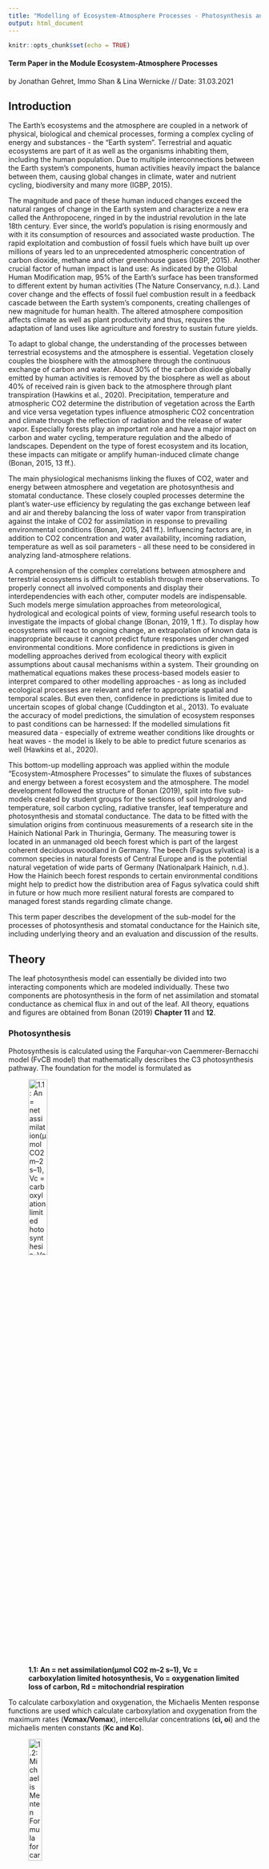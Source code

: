 ```yaml
---
title: "Modelling of Ecosystem-Atmosphere Processes - Photosynthesis and Stomatal Conductance"
output: html_document
---
```


```r
knitr::opts_chunk$set(echo = TRUE)
```

#### Term Paper in the Module Ecosystem-Atmosphere Processes
by Jonathan Gehret, Immo Shan & Lina Wernicke
// Date: 31.03.2021


## Introduction

The Earth’s ecosystems and the atmosphere are coupled in a network of physical, biological and chemical processes, forming a complex cycling of energy and substances - the “Earth system”. Terrestrial and aquatic ecosystems are part of it as well as the organisms inhabiting them, including the human population. Due to multiple interconnections between the Earth system’s components, human activities heavily impact the balance between them, causing global changes in climate, water and nutrient cycling, biodiversity and many more (IGBP, 2015).

The magnitude and pace of these human induced changes exceed the natural ranges of change in the Earth system and characterize a new era called the Anthropocene, ringed in by the industrial revolution in the late 18th century. Ever since, the world’s population is rising enormously and with it its consumption of resources and associated waste production. The rapid exploitation and combustion of fossil fuels which have built up over millions of years led to an unprecedented atmospheric concentration of carbon dioxide, methane and other greenhouse gases (IGBP, 2015). Another crucial factor of human impact is land use: As indicated by the Global Human Modification map, 95% of the Earth’s surface has been transformed to different extent by human activities (The Nature Conservancy, n.d.). Land cover change and the effects of fossil fuel combustion result in a feedback cascade between the Earth system’s components, creating challenges of new magnitude for human health. The altered atmosphere composition affects climate as well as plant productivity and thus, requires the adaptation of land uses like agriculture and forestry to sustain future yields.

To adapt to global change, the understanding of the processes between terrestrial ecosystems and the atmosphere is essential. Vegetation closely couples the biosphere with the atmosphere through the continuous exchange of carbon and water. About 30% of the carbon dioxide globally emitted by human activities is removed by the biosphere as well as about 40% of received rain is given back to the atmosphere through plant transpiration (Hawkins et al., 2020). Precipitation, temperature and atmospheric CO2 determine the distribution of vegetation across the Earth and vice versa vegetation types influence atmospheric CO2 concentration and climate through the reflection of radiation and the release of water vapor. Especially forests play an important role and have a major impact on carbon and water cycling, temperature regulation and the albedo of landscapes. Dependent on the type of forest ecosystem and its location, these impacts can mitigate or amplify human-induced climate change (Bonan, 2015, 13 ff.).

The main physiological mechanisms linking the fluxes of CO2, water and energy between atmosphere and vegetation are photosynthesis and stomatal conductance. These closely coupled processes determine the plant’s water-use efficiency by regulating the gas exchange between leaf and air and thereby balancing the loss of water vapor from transpiration against the intake of CO2 for assimilation in response to prevailing environmental conditions (Bonan, 2015, 241 ff.). Influencing factors are, in addition to CO2 concentration and water availability, incoming radiation, temperature as well as soil parameters - all these need to be considered in analyzing land-atmosphere relations.

A comprehension of the complex correlations between atmosphere and terrestrial ecosystems is difficult to establish through mere observations. To properly connect all involved components and display their interdependencies with each other, computer models are indispensable. Such models merge simulation approaches from meteorological, hydrological and ecological points of view, forming useful research tools to investigate the impacts of global change (Bonan, 2019, 1 ff.). To display how ecosystems will react to ongoing change, an extrapolation of known data is inappropriate because it cannot predict future responses under changed environmental conditions. More confidence in predictions is given in modelling approaches derived from ecological theory with explicit assumptions about causal mechanisms within a system. Their grounding on mathematical equations makes these process-based models easier to interpret compared to other modelling approaches - as long as included ecological processes are relevant and refer to appropriate spatial and temporal scales. But even then, confidence in predictions is limited due to uncertain scopes of global change (Cuddington et al., 2013). To evaluate the accuracy of model predictions, the simulation of ecosystem responses to past conditions can be harnessed: If the modelled simulations fit measured data - especially of extreme weather conditions like droughts or heat waves - the model is likely to be able to predict future scenarios as well (Hawkins et al., 2020).

This bottom-up modelling approach was applied within the module “Ecosystem-Atmosphere Processes” to simulate the fluxes of substances and energy between a forest ecosystem and the atmosphere. The model development followed the structure of Bonan (2019), split into five sub-models created by student groups for the sections of soil hydrology and temperature, soil carbon cycling, radiative transfer, leaf temperature and photosynthesis and stomatal conductance. The data to be fitted with the simulation origins from continuous measurements of a research site in the Hainich National Park in Thuringia, Germany. The measuring tower is located in an unmanaged old beech forest which is part of the largest coherent deciduous woodland in Germany. The beech (Fagus sylvatica) is a common species in natural forests of Central Europe and is the potential natural vegetation of wide parts of Germany (Nationalpark Hainich, n.d.). How the Hainich beech forest responds to certain environmental conditions might help to predict how the distribution area of Fagus sylvatica could shift in future or how much more resilient natural forests are compared to managed forest stands regarding climate change.

This term paper describes the development of the sub-model for the processes of photosynthesis and stomatal conductance for the Hainich site, including underlying theory and an evaluation and discussion of the results.



## Theory


The leaf photosynthesis model can essentially be divided into two interacting components which are modeled individually. These two components
are photosynthesis in the form of net assimilation and stomatal conductance as chemical flux in and out of the leaf. All theory, equations and
figures are obtained from Bonan (2019) **Chapter 11** and **12**. 

### Photosynthesis


Photosynthesis is calculated using the Farquhar-von Caemmerer-Bernacchi model (FvCB model) that mathematically describes the C3 photosynthesis
pathway. 
The foundation for the model is formulated as 

![**1.1: An = net assimilation(μmol CO2 m–2 s–1), Vc = carboxylation limited hotosynthesis, Vo = oxygenation limited loss of carbon, Rd = mitochondrial respiration**](TheoryFormulas/11.1.JPG){width=30%}

To calculate carboxylation and oxygenation, the Michaelis Menten response functions are used which calculate carboxylation and oxygenation
from the maximum rates (**Vcmax/Vomax**), intercellular concentrations (**ci, oi**) and the michaelis menten constants (**Kc and Ko**). 

![**1.2: Michaelis Menten Formula for carboxylation**](TheoryFormulas/11.2.JPG){width=25%}

![**1.3: Michaelis Menten Formula for oxygenation**](TheoryFormulas/11.3.JPG){width=25%}

Since oxygenation leads to loss of carbon, an intercellular carbon concentration exists at which no CO2 is taken up. This 
concentration is called the CO2 compensation point and is calculated by 

![**1.4: Calculation of the CO2 compensation point**](TheoryFormulas/11.6.JPG){width=25%}

Furthermore assimilation is not only limited by the maximum rate of carboxylation but also by the rate at which Ribulose 1,5-bisphosphate
(**RuBP**) is regenerating. This depends on light absorption and the electron transport in the photosystems (**Jmax**) which is typically
termed product limited assimilation. 
These assimilation types can account for **Vo** if the CO2 compensation point is regarded and are calculated by 

![**1.5: Calculation of Rubisco limited photosynthesis rate**](TheoryFormulas/11.28.JPG){width=30%}

![**1.6: Calculation of product limited photosynthesis rate**](TheoryFormulas/11.29.JPG){width=20%}

The net assimilation according to the FvCB model therefore can be formulated as 

![**1.7**](TheoryFormulas/11.30.JPG){width=30%}

which is the minimum assimilation out of both carboxylation-limited- (Rubisco limited) and product-limited assimilation.  
To account for different enzyme kinetics at varying temperatures, temperature acclimation has to be incorporated using the Arrhenius function
which is normalized to 25°C 

![**1.8: Arrhenius function** as a function of leaf temperature (Tl in K) with R = universal gas constant, DeltaHa = activation energy](TheoryFormulas/11.34.JPG){width=40%}


This function can be used in its peaked form to adapt the various parameters of the model (such as Vcmax, Jmax, Kc, Ko, etc.) from 25°C
standard values to the appropriate growth temperature. 

![**1.9: Peaked Arrhenius function for Vcmax** with f(Tl)H = thermal berakdown of biochemical processes](TheoryFormulas/11.35.JPG){width=40%}

![**1.10: Thermal Breakdown of biochemical processes** with DeltaS = entropy term for parameter in question; DeltaHd = deactivation energy](TheoryFormulas/11.36.JPG){width=40%}

The entropy term for the thermal breakdown of biochemical processes can be calculated from temperature by 

![**1.11: Calculation of entropy term for Vcmax**](TheoryFormulas/11.62.JPG){width=30%}

![**1.12: Calculation of entropy term for Jmax**](TheoryFormulas/11.63.JPG){width=30%}


### Stomatal Conductance


To calculate intercellular CO2 concentration for photosynthesis it is necessary to know the conductance of the stomata. This can be understood from 

![**2.1: Calculation of net assimilation with conductances; ca, cs, ci = ambient, surface and intercellular CO2 concentration (μmol mol–1); gbw, glc, gsw = boundary layer, leaf and stomata conductances for H2O (mol H2O m–2 s–1)**](TheoryFormulas/12.1.JPG){width=50%}

In order for CO2 to diffuse into the cell, a concentration gradient from outside to inside the cell is required. This is a dependency which is
formulated in the photosynthetic diffusion equation

![**2.2**](TheoryFormulas/12.12.JPG){width=40%}

which can be rearragend to

![**2.3**](TheoryFormulas/12.13.JPG){width=20%}

Since this is a linear relationship between net assimilation and stomatal conductance, a slope can be calculated and a ratio of intercellular
to ambient CO2 concentration is used to calculate stomatal conductance if **ci** is known. The relationship between intercellular CO2
concentration, net assimilation and stomatal conductance can be rewritten to focus on the leaf surface which is done for the Ball Berry model
of stomata conductance. 

![**2.4: Ball berry model of stomata conductance or stomata constraint function with hs = fractional humidity at the leaf surface (dimensionless), g1 = slope of the relationship, g0 = minimum conductance (mol H2O m–2 s–1)**](TheoryFormulas/12.14.JPG){width=20%}

This model focuses on leaf surface humidity and boundary layer CO2 concentration while aiming to satisfy the interaction between stomatal
conductance and net assimilation. This interaction can be mathematically described by solving a set of net assimilation two equations for
intercellular CO2 concentration. 
Net assimilation of CO2 is governed by the biochemical demand for CO2, the diffusive supply and a stomatal constraint function. 
The constraint function can be combined with the supply function 

![**2.5: Diffusive supply function**](TheoryFormulas/Supplyfunction.JPG){width=30%}

to yield the supply-constraint function

![**2.6: Supply-constraint function**](TheoryFormulas/12.25.JPG){width=40%}

The biochemical demand is calculated as follows, depending on the photosynthesis limiting factor. 

![**2.7: Biochemical demand function with a and b depending on wether photosynthesis is limited by carboxylation (a = Vcmax & b = Kc(1+oi/Ko) or electron transport (a = J/4 & b = 2xCO2 compensation point)**](TheoryFormulas/12.24.JPG){width=30%}

To calculate **ci** dependent on a given leaf temperature, an iterative approach can be taken which uses an initial **ci** value and adapts
this value until it satisfies the biochemical demand function as well as the diffusive supply-constraint function. 
This approach is graphically described in the following figure and is also applied in the model. 
The calculation is repeated until the old and new **ci** values converge.

![**Figure X: Iterative approach for calculating ci**](TheoryFormulas/ci_calculation_iterative.JPG){width=50%}


## Model development



## Model results and evaluation

### Calibration

### Sensitivity analysis

The sensitivity analysis has been conducted with assumed central values of Vcmax = 60 and g1 = 9. 
The model ran for a duration of 1 month (July 2018) and the values were decreased and increased by 25% and 50% respectively. The oscillations represent day and night cycles. 

![](Sensitivity Analysis Plots/60_9_An.png){width=50%}![](Sensitivity Analysis Plots/60_9_gs.png){width=50%}

#### Vcmax modification


If Vcmax is decreased, net assimilation responds stronger to changes than if Vcmax is increased. In comparison, net assimilation drops about 30% if Vcmax is decreased by 25% and increases by approximately 10% if Vcmax is increased by 25%. (Figure X)


![](Sensitivity Analysis Plots/30_9_an.png){width=50%}![](Sensitivity Analysis Plots/45_9_an.png){width=50%}
![](Sensitivity Analysis Plots/75_9_an.png){width=50%}![](Sensitivity Analysis Plots/90_9_an.png){width=50%}
**Figure X: Net assimilation response to sensitivity analysis (Vcmax modification)**


The same behavior applies to the relative change in stomatal conductance when Vcmax is modified. The model is more sensitive to a decrease than to an increase in Vcmax. (Figure X)


![](Sensitivity Analysis Plots/30_9_gs.png){width=50%}![](Sensitivity Analysis Plots/45_9_gs.png){width=50%}
![](Sensitivity Analysis Plots/75_9_gs.png){width=50%}![](Sensitivity Analysis Plots/90_9_gs.png){width=50%}

**Figure X: Stomata conductance response to sensitivity analysis (Vcmax modification)**


The model responds to  increasing Vcmax with a shift of the photosynthesis temperature optimum. The temperature optimum increases about 7 K from -50% Vcmax to +50% Vcmax. (Figure X)

![](Sensitivity Analysis Plots/30_9_an_temp.png){width=50%}![](Sensitivity Analysis Plots/45_9_an_temp.png){width=50%}
![](Sensitivity Analysis Plots/75_9_an_temp.png){width=50%}![](Sensitivity Analysis Plots/90_9_an_temp.png){width=50%}

**Figure X: Temperature response to sensitivity analysis (Vcmax modification)**


#### g1 modification

If g1 is modified, a change of 25% weakly changes net assimilation into either direction respectively.
A 50% change of g1 does not change much if g1 is increased but a decrease causes a strong decrease in net assimilation. 
The model therefore is more sensitive to strong decreases in g1 than to other changes. (Figure X)


![](Sensitivity Analysis Plots/60_4-5_an.png){width=50%}![](Sensitivity Analysis Plots/60_6-75_an.png){width=50%}
![](Sensitivity Analysis Plots/60_11-25_an.png){width=50%}![](Sensitivity Analysis Plots/60_13-5_an.png){width=50%}

**Figure X: Net assimilation response to sensitivity analysis (g1 modification)**

Stomatal conductance increases and decreases proportionally with given changes to g1 and is not particularly sensitive to changes in either direction. (Figure X)



![](Sensitivity Analysis Plots/60_4-5_gs.png){width=50%}![](Sensitivity Analysis Plots/60_6-75_gs.png){width=50%}
![](Sensitivity Analysis Plots/60_11-25_gs.png){width=50%}![](Sensitivity Analysis Plots/60_13-5_gs.png){width=50%}

**Figure X: Stomata conductance response to sensitivity analysis (g1 modification)**



Net assimilation responds to temperature under g1 modification with a shift in temperature optimum relative to increasing g1. The temperature optima of the different g1 scenarios coves a slightly larger range than the optima of the Vcmax modification. (Figure X & X)



![](Sensitivity Analysis Plots/60_4-5_an_temp.png){width=50%}![](Sensitivity Analysis Plots/60_6-75_an_temp.png){width=50%}
![](Sensitivity Analysis Plots/60_11-25_an_temp.png){width=50%}![](Sensitivity Analysis Plots/60_13-5_an_temp.png){width=50%}

**Figure X: Temperature response to sensitivity analysis (g1 modification)**


### Modeled vs. observed data

#### Comparison
To compare modeled and observed data, the model was run over one year with 2018 climate data from the Hainich Forest.
The first obvious difference is that the modeled photosynthesis is much higher than the observed data with a maximum value of 62.2 umol CO2/m2 leaf/s while observed GPP peaks at 40.6 umol CO2/m2 leaf/s. Furthermore the modeled photosynthesis commences after roughly 100 days with no respiration before Day 100 and after Day 300. Observed GPP increases and decreases around similar times of the year but shows activity in winter as well. (Figure X)

![](Sensitivity Analysis Plots/an over one year.png){width=50%}![](Sensitivity Analysis Plots/Year long GPP.png){width=50%}
**Figure X: Modeled photosynthesis vs. observed photosynthesis**

#### Stomatal conductance

Modeled stomatal conductance shows a similar trend as modeled photosynthesis with no activity until ~ Day 100 and stp of activity at Day 300. 

![](Sensitivity Analysis Plots/gs over one year.png){width=50%}
**Figure X: Modeled stomatal conductance over one year**

#### Temperature response

The temperature optimum of modeled photosynthesis lies at approximately 300 K (~27° C) (Figure X)

![](Sensitivity Analysis Plots/An over 1 year_temp.png){width=50%}
**Figure X: Temperature dependence of modeled photosynthesis**





## Discussion

### Calibration

### Sensitivity analysis

### Modeled vs. Observed

### Problems during transcription 


## References



## Appendix



### Plotmaker making of

To have a uniform and simple way of producing plots, we designed a plotmaker
function which allowed us to feed in the output data of the model. The plotmaker then ran a few linear and nonlinear models to better understand the trend of the data. Since nighttime values  create a baseline of subzero values, we decided to exclude these values from the regressions to avoid a distortion of the model.

```r
#### Linear models ####

d.mod = data.frame(out, Sitedata) #creating a linear model data frame

d.mod.norm.an = subset(d.mod[which(d.mod$an > 0),])#only taking values >0
d.mod.norm.an$tair2 = d.mod.norm.an$tair^2
qmtemp_an = lm(d.mod.norm.an$an ~ d.mod.norm.an$tair + d.mod.norm.an$tair2 )

d.mod.norm.gs = subset(d.mod[which(d.mod$gs > 0.1),])#only taking values >0.1
d.mod.norm.gs$tair2 = d.mod.norm.gs$tair^2
qmtemp_gs = lm(d.mod.norm.gs$gs ~ d.mod.norm.gs$tair + d.mod.norm.gs$tair2 )

qmsw_an = nls(out$an~a*Sitedata$sw_in/(1+b*Sitedata$sw_in),data=c(out, Sitedata),start=list(a=1.8,b=0.04))

temp_an_predict = predict(qmtemp_an)
temp_gs_predict = predict(qmtemp_gs)
sw_in_an_predict = predict(qmsw_an)
```


**Then the pdf is rendered by running different plot function consecutively and combining them into one file.** 

```r
S = "Subtitle"
pdf (file= "Filepath")

plot(out$an ~ c(1:length(out$an)), xlab = "Timesteps in 30 min", ylab = "Leaf net photosynthesis (umol CO2/m2 leaf/s)", main= c("Net assimilation over time", S), type = "l", cex.main= 0.8, ylim = c(0,80))
plot(out$gs ~ c(1:length(out$an)), xlab = "Timesteps in 30 min", ylab = "Leaf stomatal conductance (mol H2O/m2 leaf/s)", main= c("stomata conductance over time", S), type = "l", cex.main= 0.8, ylim =c(0,1.8))

plot(out$an ~ Sitedata$tair, xlab = "Temperature (K)", ylab = "Leaf net photosynthesis (umol CO2/m2 leaf/s)", main = c("Net assimilation over temperature", S), sub = "Fitted model excludes baseline (night values) for better fit.", cex.main= 0.8, ylim = c(0,80))
lines(temp_an_predict ~ d.mod.norm.an$tair, col = "red")

plot(out$gs ~ Sitedata$tair, xlab = "Temperature (K)", ylab = "Leaf stomatal conductance (mol H2O/m2 leaf/s)", main =c("stomata conductance over temperature", S), sub = "Fitted model excludes baseline (night values) for better fit.", cex.main= 0.8, ylim = c(0, 1.8))
lines(temp_gs_predict ~ d.mod.norm.gs$tair, col = "red")

plot(out$an ~ Sitedata$sw_in, xlab = "Incoming shortwave radiation (W/m2)", ylab ="Leaf net photosynthesis (umol CO2/m2 leaf/s)", main = c("Net assimilation over shortwave radiation", S), cex.main= 0.8, ylim = c(0,80))
lines(sw_in_an_predict ~ Sitedata$sw_in, col="red")
dev.off()

```

